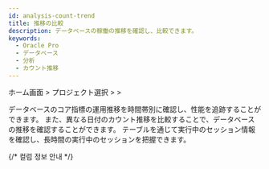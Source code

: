 ```yaml
---
id: analysis-count-trend
title: 推移の比較
description: データベースの稼働の推移を確認し、比較できます。
keywords:
  - Oracle Pro
  - データベース
  - 分析
  - カウント推移
---
```



ホーム画面 &gt; プロジェクト選択 &gt; <Cmdname sid="side_analysis" className="uitext" /> &gt; <Cmdname sid="side_dbCompareTrends" className="uitext" />

データベースのコア指標の運用推移を時間帯別に確認し、性能を追跡することができます。 また、異なる日付のカウント推移を比較することで、データベースの推移を確認することができます。 <Cmdname sid="active_sessions" />テーブルを通じて実行中のセッション情報を確認し、長時間の実行中のセッションを把握できます。


<Dbv2counttrendbasicusage />


<Dbv2counttrendselectinstance />


<Dbv2counttrendcompare />


<Dbv2counttrendcomparetime />


<Dbv2counttrendspreset />

{/* 컬럼 정보 안내 */}

<Oraclecolumn level={2} />
